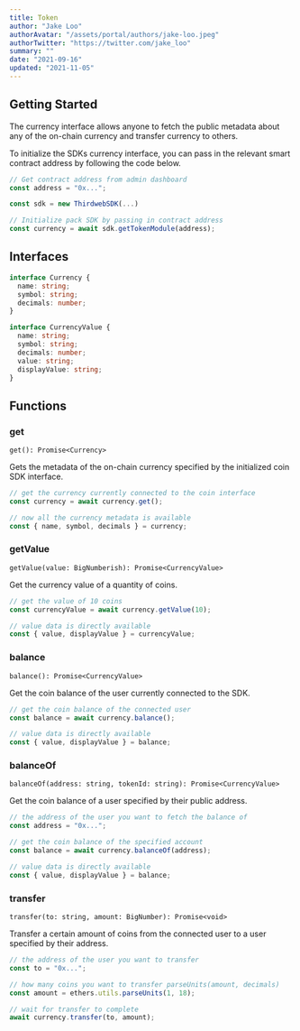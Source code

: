 ```yaml
---
title: Token
author: "Jake Loo"
authorAvatar: "/assets/portal/authors/jake-loo.jpeg"
authorTwitter: "https://twitter.com/jake_loo"
summary: ""
date: "2021-09-16"
updated: "2021-11-05"
---
```


## Getting Started

The currency interface allows anyone to fetch the public metadata about any of the on-chain currency and transfer currency to others.

To initialize the SDKs currency interface, you can pass in the relevant smart contract address by following the code below.

```js
// Get contract address from admin dashboard
const address = "0x...";

const sdk = new ThirdwebSDK(...)

// Initialize pack SDK by passing in contract address
const currency = await sdk.getTokenModule(address);
```

## Interfaces

```ts
interface Currency {
  name: string;
  symbol: string;
  decimals: number;
}

interface CurrencyValue {
  name: string;
  symbol: string;
  decimals: number;
  value: string;
  displayValue: string;
}
```

## Functions

### get

`get(): Promise<Currency>`

Gets the metadata of the on-chain currency specified by the initialized coin SDK interface.

```js
// get the currency currently connected to the coin interface
const currency = await currency.get();

// now all the currency metadata is available
const { name, symbol, decimals } = currency;
```

### getValue

`getValue(value: BigNumberish): Promise<CurrencyValue>`

Get the currency value of a quantity of coins.

```js
// get the value of 10 coins
const currencyValue = await currency.getValue(10);

// value data is directly available
const { value, displayValue } = currencyValue;
```

### balance

`balance(): Promise<CurrencyValue>`

Get the coin balance of the user currently connected to the SDK.

```js
// get the coin balance of the connected user
const balance = await currency.balance();

// value data is directly available
const { value, displayValue } = balance;
```

### balanceOf

`balanceOf(address: string, tokenId: string): Promise<CurrencyValue>`

Get the coin balance of a user specified by their public address.

```js
// the address of the user you want to fetch the balance of
const address = "0x...";

// get the coin balance of the specified account
const balance = await currency.balanceOf(address);

// value data is directly available
const { value, displayValue } = balance;
```

### transfer

`transfer(to: string, amount: BigNumber): Promise<void>`

Transfer a certain amount of coins from the connected user to a user specified by their address.

```js
// the address of the user you want to transfer
const to = "0x...";

// how many coins you want to transfer parseUnits(amount, decimals)
const amount = ethers.utils.parseUnits(1, 18);

// wait for transfer to complete
await currency.transfer(to, amount);
```
